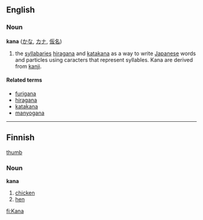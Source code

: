 ==English==
===Noun===
'''kana''' ([[かな]], [[カナ]], [[仮名]])

#the [[syllabary|syllabaries]] [[hiragana]] and [[katakana]] as a way to write [[Japanese]] words and particles using caracters that represent syllables. Kana are derived from [[kanji]].

====Related terms====
*[[furigana]]
*[[hiragana]]
*[[katakana]]
*[[manyogana]]

------

==Finnish==
[[image:Chicken portrait.jpg|thumb]]
===Noun===
'''kana'''

# [[chicken]] 
# [[hen]]

[[fi:Kana]]